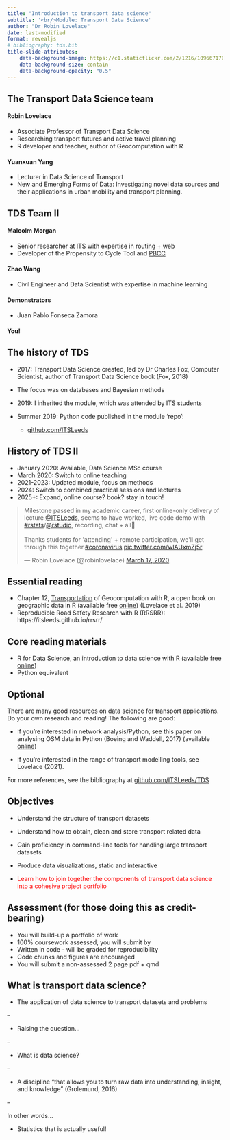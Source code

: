 ```yaml
---
title: "Introduction to transport data science"
subtitle: '<br/>Module: Transport Data Science'
author: "Dr Robin Lovelace"
date: last-modified
format: revealjs
# bibliography: tds.bib
title-slide-attributes:
    data-background-image: https://c1.staticflickr.com/2/1216/1096671706_571a263b63_b.jpg
    data-background-size: contain
    data-background-opacity: "0.5"
---
```


<!-- Credit: Mandeep Lota via [flickr](https://www.flickr.com/photos/deepster2k/1096671706) -->


## The Transport Data Science team

#### Robin Lovelace

- Associate Professor of Transport Data Science
- Researching transport futures and active travel planning
- R developer and teacher, author of Geocomputation with R

#### Yuanxuan Yang

- Lecturer in Data Science of Transport
- New and Emerging Forms of Data: Investigating novel data sources and their applications in urban mobility and transport planning.
<!-- - Micromobility: Analyzing the role and impact of micromobility solutions, such as bike-sharing and e-scooters, on urban transport networks.
- Geodemographics and GeoComputation: Applying computational techniques to analyze spatial data and demographic patterns, enhancing the understanding of urban environments. -->

## TDS Team II

#### Malcolm Morgan

- Senior researcher at ITS with expertise in routing + web
- Developer of the Propensity to Cycle Tool and [PBCC](https://www.carbon.place/#8/51.482/-0.151)


#### Zhao Wang

- Civil Engineer and Data Scientist with expertise in machine learning

#### Demonstrators

- Juan Pablo Fonseca Zamora

#### You!

<!-- ### Joey Talbot -->

<!-- - PhD in Tropical Ecology -->
<!-- - Worked for Transport for New Homes -->
<!-- - Research Fellow in Transport Data Science -->

<!-- Not working on it 2021 -->
<!-- ### Richard Connors -->

<!-- - Mathematician by training -->
<!-- - Matlab programmer  -->
<!-- - Expertise in dynamic traffic assignment -->

## The history of TDS

- 2017: Transport Data Science created, led by Dr Charles Fox, Computer Scientist, author of Transport Data Science book (Fox, 2018)

- The focus was on databases and Bayesian methods
- 2019: I inherited the module, which was attended by ITS students
- Summer 2019: Python code published in the module 'repo':
  - [github.com/ITSLeeds](https://github.com/ITSLeeds/TDS/tree/master/code-python)

## History of TDS II

- January 2020: Available, Data Science MSc course
- March 2020: Switch to online teaching
- 2021-2023: Updated module, focus on methods
- 2024: Switch to combined practical sessions and lectures
- 2025+: Expand, online course? book? stay in touch!

<blockquote class="twitter-tweet"><p lang="en" dir="ltr">Milestone passed in my academic career, first online-only delivery of lecture <a href="https://twitter.com/ITSLeeds?ref_src=twsrc%5Etfw">@ITSLeeds</a>, seems to have worked, live code demo with <a href="https://twitter.com/hashtag/rstats?src=hash&amp;ref_src=twsrc%5Etfw">#rstats</a>/<a href="https://twitter.com/rstudio?ref_src=twsrc%5Etfw">@rstudio</a>, recording, chat + all🎉<br><br>Thanks students for &#39;attending&#39; + remote participation, we&#39;ll get through this together.<a href="https://twitter.com/hashtag/coronavirus?src=hash&amp;ref_src=twsrc%5Etfw">#coronavirus</a> <a href="https://t.co/wlAUxmZj5r">pic.twitter.com/wlAUxmZj5r</a></p>&mdash; Robin Lovelace (@robinlovelace) <a href="https://twitter.com/robinlovelace/status/1239930988416897033?ref_src=twsrc%5Etfw">March 17, 2020</a></blockquote> <script async src="https://platform.twitter.com/widgets.js" charset="utf-8"></script> 

## Essential reading


- Chapter 12, [Transportation](http://geocompr.robinlovelace.net/transport.html) of Geocomputation with R, a open book on geographic data in R (available free [online](http://geocompr.robinlovelace.net/)) (Lovelace et al. 2019)
- Reproducible Road Safety Research with R (RRSRR): https://itsleeds.github.io/rrsrr/

## Core reading materials

- R for Data Science, an introduction to data science with R (available free [online](http://r4ds.had.co.nz/))
- Python equivalent

## Optional

There are many good resources on data science for transport applications. 
Do your own research and reading!
The following are good:

- If you're interested in network analysis/Python, see this paper on analysing OSM data in Python (Boeing and Waddell, 2017) (available [online](https://arxiv.org/pdf/1611.01890)) 

- If you're interested in the range of transport modelling tools, see Lovelace (2021).
<!-- [@lovelace_open_2021] -->

For more references, see the bibliography at [github.com/ITSLeeds/TDS](https://github.com/ITSLeeds/TDS/blob/master/catalogue.md#bibliography)

## Objectives

<!-- From the course [catalogue](https://github.com/ITSLeeds/TDS/blob/master/catalogue.md): -->

- Understand the structure of transport datasets
- Understand how to obtain, clean and store transport related data
- Gain proficiency in command-line tools for handling large transport datasets
- Produce data visualizations, static and interactive

- <font color="red"> Learn how to join together the components of transport data science into a cohesive project portfolio  </font> 

## Assessment (for those doing this as credit-bearing)

- You will build-up a portfolio of work
- 100% coursework assessed, you will submit by
- Written in code - will be graded for reproducibility
- Code chunks and figures are encouraged
- You will submit a non-assessed 2 page pdf + qmd

## What is transport data science?

- The application of data science to transport datasets and problems

--

- Raising the question...

--

- What is data science?

<!-- You tell me! -->

--

- A discipline "that allows you to turn raw data into understanding, insight, and knowledge" 
(Grolemund, 2016)

--

In other words...

- Statistics that is actually useful!
